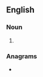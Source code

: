 ==English==

===Noun===
{{head|en|noun form}}

# {{plural of|lactivore|lang=en}}

===Anagrams===
* {{anagrams|en|a=aceilorstv|octasilver}}